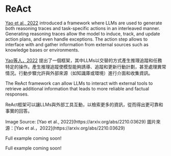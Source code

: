 # ReAct


[Yao et al., 2022](https://arxiv.org/abs/2210.03629) introduced a framework where LLMs are used to generate both reasoning traces and task-specific actions in an interleaved manner. Generating reasoning traces allow the model to induce, track, and update action plans, and even handle exceptions. The action step allows to interface with and gather information from external sources such as knowledge bases or environments.

[Yao等人，2022](https://arxiv.org/abs/2210.03629) 提出了一個框架，其中LLMs以交替的方式產生推理追蹤和任務特定的操作。產生推理追蹤使模型能夠誘導、追蹤和更新行動計劃，甚至處理異常情況。行動步驟允許與外部來源（如知識庫或環境）進行介面和收集資訊。

The ReAct framework can allow LLMs to interact with external tools to retrieve additional information that leads to more reliable and factual responses.

ReAct框架可以讓LLMs與外部工具互動，以檢索更多的資訊，從而得出更可靠和事實的回答。

<Screenshot src={REACT} alt="REACT" />
Image Source: [Yao et al., 2022](https://arxiv.org/abs/2210.03629)

<Screenshot src={REACT} alt="REACT" />
圖片來源：[Yao et al.，2022](https://arxiv.org/abs/2210.03629)

Full example coming soon!

Full example coming soon!

